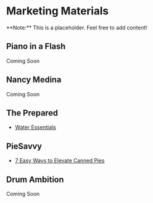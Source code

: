 
# Marketing Materials

<Callout type="info" emoji="🗿">
**Note:** This is a placeholder. Feel free to add content!
</Callout>

## Piano in a Flash

Coming Soon

## Nancy Medina

Coming Soon

## The Prepared
- [Water Essentials]()

## PieSavvy
- [7 Easy Ways to Elevate Canned Pies]()

## Drum Ambition

Coming Soon